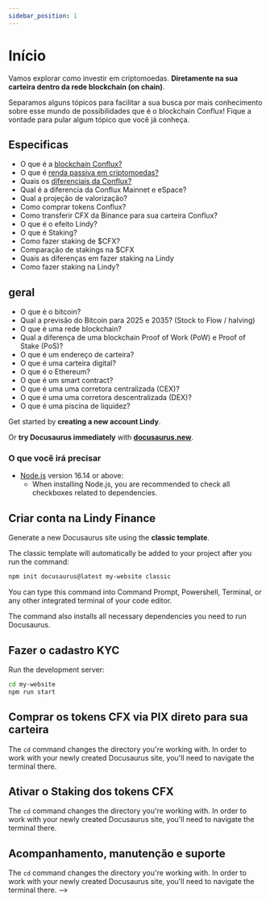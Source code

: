 ```yaml
---
sidebar_position: 1
---
```


# Início

Vamos explorar como investir em criptomoedas. 
**Diretamente na sua carteira dentro da rede blockchain (on chain)**.

Separamos alguns tópicos para facilitar a sua busca por mais conhecimento sobre esse mundo de possibilidades que é o 
blockchain Conflux! Fique a vontade para pular algum tópico que você já conheça.

## Especificas
- O que é a [blockchain Conflux?](/docs/tutorial-basics/o-que-e-a-blockchain-conflux)
- O que é [renda passiva em criptomoedas?](/docs/tutorial-basics/o-que-renda-passiva-em-criptomoedas)
- Quais os [diferenciais da Conflux?](/docs/tutorial-basics/diferenciais-conflux)
- Qual é a diferencia da Conflux Mainnet e eSpace?
- Qual a projeção de valorização?
- Como comprar tokens Conflux?
- Como transferir CFX da Binance para sua carteira Conflux?
- O que é o efeito Lindy?
- O que é Staking? 
- Como fazer staking de $CFX?
- Comparação de stakings na $CFX
- Quais as diferenças em fazer staking na Lindy
- Como fazer staking na Lindy?


## geral


- O que é o bitcoin?
- Qual a previsão do Bitcoin para 2025 e 2035?
(Stock to Flow / halving)
- O que é uma rede blockchain?
- Qual a diferença de uma blockchain Proof of Work (PoW) e Proof of Stake (PoS)?
- O que é um endereço de carteira?
- O que é uma carteira digital?
- O que é o Ethereum?
- O que é um smart contract?
- O que é uma uma corretora centralizada (CEX)?
- O que é uma uma corretora descentralizada (DEX)?
- O que é uma piscina de liquidez?



Get started by **creating a new account Lindy**.

Or **try Docusaurus immediately** with **[docusaurus.new](https://docusaurus.new)**.

### O que você irá precisar

- [Node.js](https://nodejs.org/en/download/) version 16.14 or above:
  - When installing Node.js, you are recommended to check all checkboxes related to dependencies.

## Criar conta na Lindy Finance

Generate a new Docusaurus site using the **classic template**.

The classic template will automatically be added to your project after you run the command:

```bash
npm init docusaurus@latest my-website classic
```

You can type this command into Command Prompt, Powershell, Terminal, or any other integrated terminal of your code editor.

The command also installs all necessary dependencies you need to run Docusaurus.

## Fazer o cadastro KYC

Run the development server:

```bash
cd my-website
npm run start
```

## Comprar os tokens CFX via PIX direto para sua carteira


The `cd` command changes the directory you're working with. In order to work with your newly created Docusaurus site, you'll need to navigate the terminal there.

## Ativar o Staking dos tokens CFX


The `cd` command changes the directory you're working with. In order to work with your newly created Docusaurus site, you'll need to navigate the terminal there.

## Acompanhamento, manutenção e suporte


The `cd` command changes the directory you're working with. In order to work with your newly created Docusaurus site, you'll need to navigate the terminal there. -->
